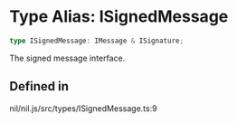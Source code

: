 # Type Alias: ISignedMessage

```ts
type ISignedMessage: IMessage & ISignature;
```

The signed message interface.

## Defined in

nil/nil.js/src/types/ISignedMessage.ts:9
